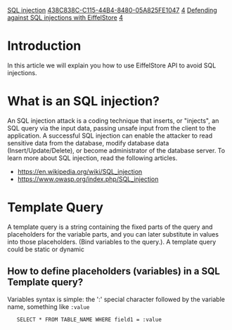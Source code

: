 [[Property:link_title|SQL injection]]
[[Property:uuid|438C838C-C115-44B4-8480-05A825FE1047]]
[[Property:weight|4]]
[[Property:title|Defending against SQL injections with EiffelStore]]
[[Property:weight|4]]


= Introduction =
In this article we will explain you how to use EiffelStore API to avoid SQL injections.

= What is an SQL injection? =
An SQL injection attack is a coding technique that inserts, or "injects", an SQL query via the input data, passing unsafe input from the client to the application. A successful SQL injection can enable the attacker to read sensitive data from the database, modify database data (Insert/Update/Delete), or become administrator of the database server.  To learn more about SQL injection, read the following articles.

* [https://en.wikipedia.org/wiki/SQL_injection https://en.wikipedia.org/wiki/SQL_injection]
* [https://www.owasp.org/index.php/SQL_injection https://www.owasp.org/index.php/SQL_injection]

= Template Query =
A template query is a string containing the fixed parts of the query and placeholders for the variable parts, and you can later substitute in values into those placeholders. (Bind variables to the query.). A template query could be static or dynamic

{{Note|the way you bind variables to the query is quite important and it will define if your query is safe and avoid a SQL Injection attack.}}

== How to define placeholders (variables) in a SQL Template query? ==
Variables syntax is simple: the ':' special character followed by the variable name, something like <code>:value</code> 

   	<code>SELECT * FROM  TABLE_NAME WHERE field1 = :value</code>


